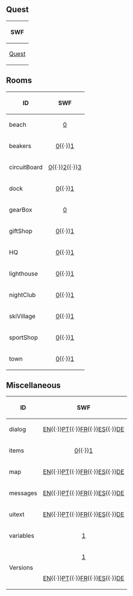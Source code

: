==Quest==
{|class="wikitable" style="margin: 1em auto;"
!SWF
|-
|[[Media:GamesQuestsQ10Quest.swf|Quest]]
|}

==Rooms==
{|class="wikitable" style="margin: 1em auto;"
!ID!!SWF
|-
|beach||align="center"|[[Media:GamesQuestsQ10CommonRoomsBeach.swf|0]]
|-
|beakers||align="center"|[[Media:GamesQuestsQ10CommonRoomsBeakers.swf|0]]{{·}}[[Media:GamesQuestsQ10CommonRoomsBeakers1.swf|1]]
|-
|circuitBoard||align="center"|[[Media:GamesQuestsQ10CommonRoomsCircuitBoard.swf|0]]{{·}}[[Media:GamesQuestsQ10CommonRoomsCircuitBoard2.swf|2]]{{·}}[[Media:GamesQuestsQ10CommonRoomsCircuitBoard3.swf|3]]
|-
|dock||align="center"|[[Media:GamesQuestsQ10CommonRoomsDock.swf|0]]{{·}}[[Media:GamesQuestsQ10CommonRoomsDock1.swf|1]]
|-
|gearBox||align="center"|[[Media:GamesQuestsQ10CommonRoomsGearBox.swf|0]]
|-
|giftShop||align="center"|[[Media:GamesQuestsQ10CommonRoomsGiftShop.swf|0]]{{·}}[[Media:GamesQuestsQ10CommonRoomsGiftShop1.swf|1]]
|-
|HQ||align="center"|[[Media:GamesQuestsQ10CommonRoomsHQ.swf|0]]{{·}}[[Media:GamesQuestsQ10CommonRoomsHQ1.swf|1]]
|-
|lighthouse||align="center"|[[Media:GamesQuestsQ10CommonRoomsLighthouse.swf|0]]{{·}}[[Media:GamesQuestsQ10CommonRoomsLighthouse1.swf|1]]
|-
|nightClub||align="center"|[[Media:GamesQuestsQ10CommonRoomsNightClub.swf|0]]{{·}}[[Media:GamesQuestsQ10CommonRoomsNightClub1.swf|1]]
|-
|skiVillage||align="center"|[[Media:GamesQuestsQ10CommonRoomsSkiVillage.swf|0]]{{·}}[[Media:GamesQuestsQ10CommonRoomsSkiVillage1.swf|1]]
|-
|sportShop||align="center"|[[Media:GamesQuestsQ10CommonRoomsSportShop.swf|0]]{{·}}[[Media:GamesQuestsQ10CommonRoomsSportShop1.swf|1]]
|-
|town||align="center"|[[Media:GamesQuestsQ10CommonRoomsTown.swf|0]]{{·}}[[Media:GamesQuestsQ10CommonRoomsTown1.swf|1]]
|}

==Miscellaneous==
{|class="wikitable" style="margin: 1em auto;"
!ID!!SWF
|-
|dialog||align="center"|[[Media:GamesQuestsQ10LangENMiscDialog.swf|EN]]{{·}}[[Media:GamesQuestsQ10LangPTMiscDialog.swf|PT]]{{·}}[[Media:GamesQuestsQ10LangFRMiscDialog.swf|FR]]{{·}}[[Media:GamesQuestsQ10LangESMiscDialog.swf|ES]]{{·}}[[Media:GamesQuestsQ10LangDEMiscDialog.swf|DE]]
|-
|items||align="center"|[[Media:GamesQuestsQ10CommonMiscItems.swf|0]]{{·}}[[Media:GamesQuestsQ10CommonMiscItems1.swf|1]]
|-
|map||align="center"|[[Media:GamesQuestsQ10LangENMiscMap.swf|EN]]{{·}}[[Media:GamesQuestsQ10LangPTMiscMap.swf|PT]]{{·}}[[Media:GamesQuestsQ10LangFRMiscMap.swf|FR]]{{·}}[[Media:GamesQuestsQ10LangESMiscMap.swf|ES]]{{·}}[[Media:GamesQuestsQ10LangDEMiscMap.swf|DE]]
|-
|messages||align="center"|[[Media:GamesQuestsQ10LangENMiscMessages.swf|EN]]{{·}}[[Media:GamesQuestsQ10LangPTMiscMessages.swf|PT]]{{·}}[[Media:GamesQuestsQ10LangFRMiscMessages.swf|FR]]{{·}}[[Media:GamesQuestsQ10LangESMiscMessages.swf|ES]]{{·}}[[Media:GamesQuestsQ10LangDEMiscMessages.swf|DE]]
|-
|uitext||align="center"|[[Media:GamesQuestsQ10LangENMiscUitext.swf|EN]]{{·}}[[Media:GamesQuestsQ10LangPTMiscUitext.swf|PT]]{{·}}[[Media:GamesQuestsQ10LangFRMiscUitext.swf|FR]]{{·}}[[Media:GamesQuestsQ10LangESMiscUitext.swf|ES]]{{·}}[[Media:GamesQuestsQ10LangDEMiscUitext.swf|DE]]
|-
|variables||align="center"|[[Media:GamesQuestsQ10CommonMiscVariables.swf|1]]
|-
|rowspan="2"|Versions||align="center"|[[Media:GamesQuestsQ10CommonMiscVersions.swf|1]]
|-
|align="center"|[[Media:GamesQuestsQ10LangENMiscVersions.swf|EN]]{{·}}[[Media:GamesQuestsQ10LangPTMiscVersions.swf|PT]]{{·}}[[Media:GamesQuestsQ10LangFRMiscVersions.swf|FR]]{{·}}[[Media:GamesQuestsQ10LangESMiscVersions.swf|ES]]{{·}}[[Media:GamesQuestsQ10LangDEMiscVersions.swf|DE]]
|}
